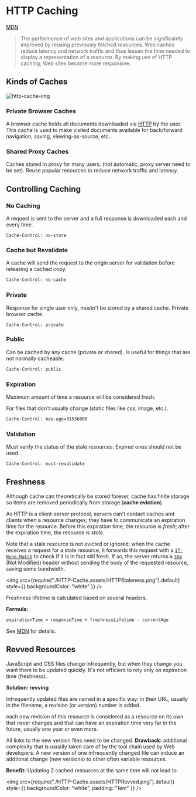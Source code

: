 # HTTP Caching

[MDN](https://developer.mozilla.org/en-US/docs/Web/HTTP/Caching)

> The performance of web sites and applications can be significantly improved by reusing previously fetched resources. Web caches reduce latency and network traffic and thus lessen the time needed to display a representation of a resource. By making use of HTTP caching, Web sites become more responsive.

## Kinds of Caches

![http-cache-img](HTTP-Cache.assets/image-20200919212025248.png)

### Private Browser Caches

A browser cache holds all documents downloaded via [HTTP](https://developer.mozilla.org/en-US/docs/Web/HTTP) by the user. This cache is used to make visited documents available for back/forward navigation, saving, viewing-as-source, etc.

### Shared Proxy Caches

Caches stored in proxy for many users. (not automatic, proxy server need to be set). Reuse popular resources to reduce network traffic and latency.

## Controlling Caching

### No Caching

A request is sent to the server and a full response is downloaded each and every time.

```
Cache-Control: no-store
```

### Cache but Revalidate

A cache will send the request to the origin server for validation before releasing a cached copy.

```html
Cache-Control: no-cache
```

### Private

Response for single user only, mustn't be stored by a shared cache. Private browser cache.

```
Cache-Control: private
```

### Public

Can be cached by any cache (private or shared). Is useful for things that are not normally cacheable.

```html
Cache-Control: public
```

### Expiration

Maximum amount of time a resource will be considered fresh.

For files that don't usually change (static files like css, image, etc.).

```html
Cache-Control: max-age=31536000
```

### Validation

Must verify the status of the stale resources. Expired ones should not be used.

```html
Cache-Control: must-revalidate
```

## Freshness

Although cache can theoretically be stored forever, cache has finite storage so items are removed periodically from storage (**cache eviction**).

As HTTP is a client-server protocol, servers can't contact caches and clients when a resource changes; they have to communicate an expiration time for the resource. Before this expiration time, the resource is _fresh_; after the expiration time, the resource is _stale_.

Note that a stale resource is not evicted or ignored; when the cache receives a request for a stale resource, it forwards this request with a [`If-None-Match`](https://developer.mozilla.org/en-US/docs/Web/HTTP/Headers/If-None-Match) to check if it is in fact still fresh. If so, the server returns a [`304`](https://developer.mozilla.org/en-US/docs/Web/HTTP/Status/304) (Not Modified) header without sending the body of the requested resource, saving some bandwidth.

<img
  src={require("./HTTP-Cache.assets/HTTPStaleness.png").default}
  style={{ backgroundColor: "white" }}
/>

Freshness lifetime is calculated based on several headers.

**Formula:**

```html
expirationTime = responseTime + freshnessLifetime - currentAge
```

See [MDN](https://developer.mozilla.org/en-US/docs/Web/HTTP/Caching) for details.

## Revved Resources

JavaScript and CSS files change infrequently, but when they change you want them to be updated quickly. It's not efficient to rely only on expiration time (freshness).

**Solution: revving**

Infrequently updated files are named in a specific way: in their URL, usually in the filename, a revision (or version) number is added.

each new revision of this resource is considered as a resource on its own that _never_ changes and that can have an expiration time very far in the future, usually one year or even more.

All links to the new version files need to be changed. **Drawback:** additional complexity that is usually taken care of by the tool chain used by Web developers. A new version of one infrequently changed file can induce an addtional change (new versions) to other often variable resources.

**Benefit:** Updating 2 cached resources at the same time will not lead to

<img
  src={require("./HTTP-Cache.assets/HTTPRevved.png").default}
  style={{ backgroundColor: "white", padding: "1em" }}
/>

